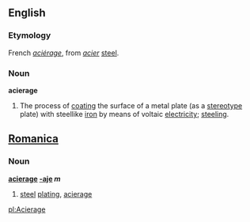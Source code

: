 ==English==
===Etymology===
French ''[[aciérage]]'', from ''[[acier]]'' [[steel]].

===Noun===
'''acierage'''
# The process of [[coating]] the surface of a metal plate (as a [[stereotype]] plate) with steellike [[iron]] by means of voltaic [[electricity]]; [[steeling]].

==[[Romanica]]==
===Noun===
<b>[[acierage]] [[-aje]] ''m''</b>
#[[steel]] [[plating]], [[acierage]]

[[pl:Acierage]]